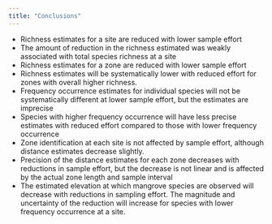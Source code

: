 ```yaml
---
title: "Conclusions"
---
```


* Richness estimates for a site are reduced with lower sample effort
* The amount of reduction in the richness estimated was weakly associated with total species richness at a site
* Richness estimates for a zone are reduced with lower sample effort
* Richness estimates will be systematically lower with reduced effort for zones with overall higher richness. 
* Frequency occurrence estimates for individual species will not be systematically different at lower sample effort, but the estimates are imprecise
* Species with higher frequency occurrence will have less precise estimates with reduced effort compared to those with lower frequency occurrence
* Zone identification at each site is not affected by sample effort, although distance estimates decrease slightly.  
* Precision of the distance estimates for each zone decreases with reductions in sample effort, but the decrease is not linear and is affected by the actual zone length and sample interval
* The estimated elevation at which mangrove species are observed will decrease with reductions in sampling effort.  The magnitude and uncertainty of the reduction will increase for species with lower frequency occurrence at a site.

